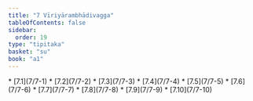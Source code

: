 ```yaml
---
title: "7 Vīriyārambhādivagga"
tableOfContents: false
sidebar:
  order: 19
type: "tipitaka"
basket: "su"
book: "a1"
---
```



<DynamicBreadcrumb />



<TableOfContents book="a1" section="7">
* [7.1](7/7-1)
* [7.2](7/7-2)
* [7.3](7/7-3)
* [7.4](7/7-4)
* [7.5](7/7-5)
* [7.6](7/7-6)
* [7.7](7/7-7)
* [7.8](7/7-8)
* [7.9](7/7-9)
* [7.10](7/7-10)
</TableOfContents>